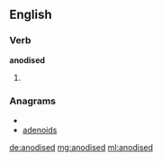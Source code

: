 ==English==

===Verb===
'''anodised'''

# {{past of|[[anodise]]}}

===Anagrams===
* {{alphagram|addeinos}}
* [[adenoids#English|adenoids]]

[[de:anodised]]
[[mg:anodised]]
[[ml:anodised]]